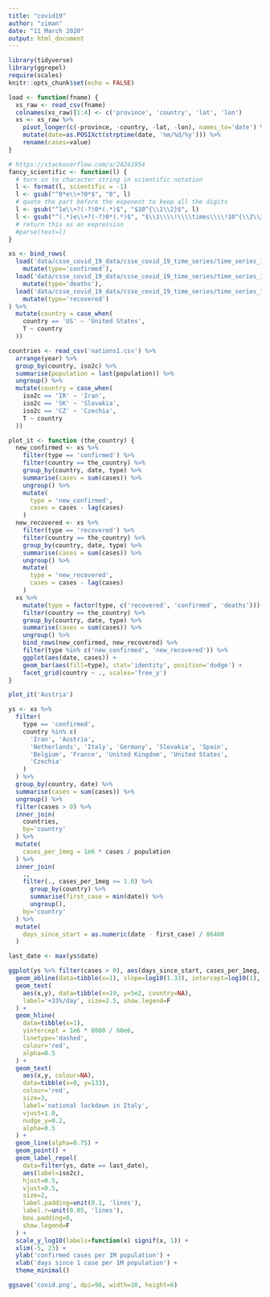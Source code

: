 ```yaml
---
title: "covid19"
author: "ziman"
date: "11 March 2020"
output: html_document
---
```


```r
library(tidyverse)
library(ggrepel)
require(scales)
knitr::opts_chunk$set(echo = FALSE)

load <- function(fname) {
  xs_raw <- read_csv(fname)
  colnames(xs_raw)[1:4] <- c('province', 'country', 'lat', 'lon')
  xs <- xs_raw %>%
    pivot_longer(c(-province, -country, -lat, -lon), names_to='date') %>%
    mutate(date=as.POSIXct(strptime(date, '%m/%d/%y'))) %>%
    rename(cases=value)
}

# https://stackoverflow.com/a/24241954
fancy_scientific <- function(l) {
  # turn in to character string in scientific notation
  l <- format(l, scientific = -1)
  l <- gsub("^0*e\\+?0*$", "0", l)
  # quote the part before the exponent to keep all the digits
  l <- gsub("^1e\\+?(-?)0*(.*)$", "$10^{\\1\\2}$", l)
  l <- gsub("^(.*)e\\+?(-?)0*(.*)$", "$\\1\\\\!\\\\times\\\\!10^{\\2\\3}$", l)
  # return this as an expression
  #parse(text=l)
}
```

```r
xs <- bind_rows(
  load('data/csse_covid_19_data/csse_covid_19_time_series/time_series_19-covid-Confirmed.csv') %>%
    mutate(type='confirmed'),
  load('data/csse_covid_19_data/csse_covid_19_time_series/time_series_19-covid-Deaths.csv') %>%
    mutate(type='deaths'),
  load('data/csse_covid_19_data/csse_covid_19_time_series/time_series_19-covid-Recovered.csv') %>%
    mutate(type='recovered')
) %>%
  mutate(country = case_when(
    country == 'US' ~ 'United States',
    T ~ country
  ))

countries <- read_csv('nations1.csv') %>%
  arrange(year) %>%
  group_by(country, iso2c) %>%
  summarise(population = last(population)) %>%
  ungroup() %>%
  mutate(country = case_when(
    iso2c == 'IR' ~ 'Iran',
    iso2c == 'SK' ~ 'Slovakia',
    iso2c == 'CZ' ~ 'Czechia',
    T ~ country
  ))

```
```r
plot_it <- function (the_country) {
  new_confirmed <- xs %>%
    filter(type == 'confirmed') %>%
    filter(country == the_country) %>%
    group_by(country, date, type) %>%
    summarise(cases = sum(cases)) %>%
    ungroup() %>%
    mutate(
      type = 'new_confirmed',
      cases = cases - lag(cases)
    )
  new_recovered <- xs %>%
    filter(type == 'recovered') %>%
    filter(country == the_country) %>%
    group_by(country, date, type) %>%
    summarise(cases = sum(cases)) %>%
    ungroup() %>%
    mutate(
      type = 'new_recovered',
      cases = cases - lag(cases)
    )
  xs %>%
    mutate(type = factor(type, c('recovered', 'confirmed', 'deaths'))) %>%
    filter(country == the_country) %>%
    group_by(country, date, type) %>%
    summarise(cases = sum(cases)) %>%
    ungroup() %>%
    bind_rows(new_confirmed, new_recovered) %>%
    filter(type %in% c('new_confirmed', 'new_recovered')) %>%
    ggplot(aes(date, cases)) +
    geom_bar(aes(fill=type), stat='identity', position='dodge') +
    facet_grid(country ~ ., scales='free_y')
}

plot_it('Austria')
```

```r
ys <- xs %>%
  filter(
    type == 'confirmed',
    country %in% c(
      'Iran', 'Austria',
      'Netherlands', 'Italy', 'Germany', 'Slovakia', 'Spain',
      'Belgium', 'France', 'United Kingdom', 'United States',
      'Czechia'
    )
  ) %>%
  group_by(country, date) %>%
  summarise(cases = sum(cases)) %>%
  ungroup() %>%
  filter(cases > 0) %>%
  inner_join(
    countries,
    by='country'
  ) %>%
  mutate(
    cases_per_1meg = 1e6 * cases / population
  ) %>%
  inner_join(
    .,
    filter(., cases_per_1meg >= 1.0) %>%
      group_by(country) %>%
      summarise(first_case = min(date)) %>%
      ungroup(),
    by='country'
  ) %>%
  mutate(
    days_since_start = as.numeric(date - first_case) / 86400
  )

last_date <- max(ys$date)

ggplot(ys %>% filter(cases > 0), aes(days_since_start, cases_per_1meg, colour=country)) +
  geom_abline(data=tibble(x=1), slope=log10(1.33), intercept=log10(1), linetype='dashed', alpha=.5) +
  geom_text(
    aes(x,y), data=tibble(x=19, y=5e2, country=NA),
    label='+33%/day', size=2.5, show.legend=F
  ) +
  geom_hline(
    data=tibble(x=1),
    yintercept = 1e6 * 8000 / 60e6,
    linetype='dashed',
    colour='red',
    alpha=0.5
  ) +
  geom_text(
    aes(x,y, colour=NA),
    data=tibble(x=0, y=133),
    colour='red',
    size=3,
    label='national lockdown in Italy',
    vjust=1.0,
    nudge_y=0.2,
    alpha=0.5
  ) +
  geom_line(alpha=0.75) +
  geom_point() +
  geom_label_repel(
    data=filter(ys, date == last_date),
    aes(label=iso2c),
    hjust=0.5,
    vjust=0.5,
    size=2,
    label.padding=unit(0.1, 'lines'),
    label.r=unit(0.05, 'lines'),
    box.padding=0,
    show.legend=F
  ) +
  scale_y_log10(labels=function(x) signif(x, 1)) +
  xlim(-5, 23) +
  ylab('confirmed cases per 1M population') +
  xlab('days since 1 case per 1M population') +
  theme_minimal()
```

```r
ggsave('covid.png', dpi=96, width=10, height=6)
```